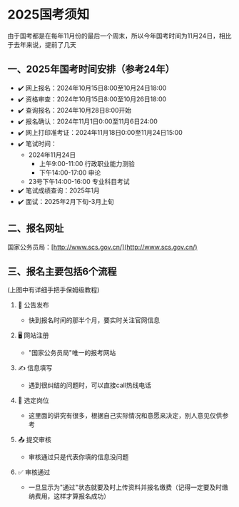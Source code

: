 

# 2025国考须知

由于国考都是在每年11月份的最后一个周末，所以今年国考时间为11月24日，相比于去年来说，提前了几天

## 一、2025年国考时间安排（参考24年）

- ✔️ 网上报名：2024年10月15日8:00至10月24日18:00
- ✔️ 资格审查：2024年10月15日8:00至10月26日18:00
- ✔️ 查询报名：2024年10月28日8:00开始
- ✔️ 报名确认：2024年11月1日0:00至11月6日24:00
- ✔️ 网上打印准考证：2024年11月18日0:00至11月24日15:00
- ✔️ 笔试时间：
  - 2024年11月24日
    - 上午9:00-11:00  行政职业能力测验
    - 下午14:00-17:00  申论
  - 23号下午14:00-16:00  专业科目考试
- ✔️ 笔试成绩查询：2025年1月
- ✔️ 面试：2025年2月下旬-3月上旬

## 二、报名网址

国家公务员局：[http://www.scs.gov.cn/](http://www.scs.gov.cn/)

## 三、报名主要包括6个流程

(上图中有详细手把手保姆级教程)

1. 📢 公告发布
   - 快到报名时间的那半个月，要实时关注官网信息

2. 🖥️ 网站注册
   - "国家公务员局"唯一的报考网站

3. ✍️ 信息填写
   - 遇到很纠结的问题时，可以直接call热线电话

4. 🎯 选定岗位
   - 这里面的讲究有很多，根据自己实际情况和意愿来决定，别人意见仅供参考

5. 📤 提交审核
   - 审核通过只是代表你填的信息没问题

6. ✅ 审核通过
   - 一旦显示为"通过"状态就要及时上传资料并报名缴费（记得一定要及时缴纳费用，这样才算报名成功）